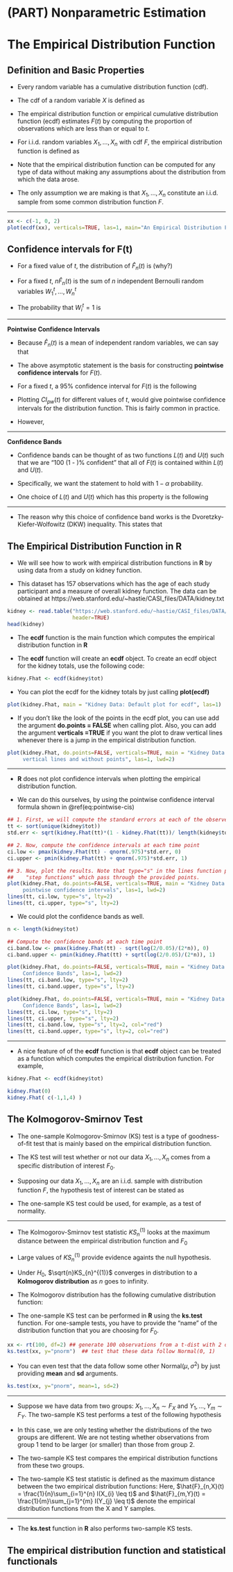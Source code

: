 # (PART) Nonparametric Estimation {-} 

# The Empirical Distribution Function {#edf}

## Definition and Basic Properties

* Every random variable has a cumulative distribution function (cdf).

* The cdf of a random variable $X$ is defined as
\begin{equation}
F(t) = P( X \leq t)
\end{equation}

* The empirical distribution function or empirical cumulative distribution function (ecdf)
estimates $F(t)$ by computing the proportion of observations which are less than or equal 
to $t$. 

* For i.i.d. random variables $X_{1}, \ldots, X_{n}$ with cdf $F$, the empirical distribution function
is defined as
\begin{equation}
\hat{F}_{n}(t) = \frac{1}{n}\sum_{i=1}^{n} I( X_{i} \leq t) \nonumber
\end{equation}

* Note that the empirical distribution function can be computed for any type
of data without making any assumptions about the distribution from which 
the data arose.

* The only assumption we are making is that $X_{1}, \ldots, X_{n}$
constitute an i.i.d. sample from some common distribution function $F$.

---

```r
xx <- c(-1, 0, 2)
plot(ecdf(xx), verticals=TRUE, las=1, main="An Empirical Distribution Function", lwd=2)
```

## Confidence intervals for F(t)

* For a fixed value of $t$, the distribution of $\hat{F}_{n}(t)$ is
\begin{equation}
n \hat{F}_{n}(t) \sim \textrm{Binomial}\big( n, F(t) \big)
\end{equation}
(why?)

* For a fixed $t$, $n\hat{F}_{n}(t)$ is the sum of $n$ independent
Bernoulli random variables $W_{1}^{t}, \ldots, W_{n}^{t}$
\begin{equation}
\hat{F}_{n}(t) = \sum_{i=1}^{n} W_{i}^{t} = \sum_{i=1}^{n} I( X_{i} \leq t)
\end{equation}

* The probability that $W_{i}^{t} = 1$ is
\begin{equation}
P( W_{i}^{t} = 1) = P(X_{i} \leq t) = F(t) \nonumber
\end{equation}

---



**Pointwise Confidence Intervals**

* Because $\hat{F}_{n}(t)$ is a mean of independent random variables, we can say that
\begin{equation}
\frac{ \sqrt{n}\Big( \hat{F}_{n}(t) - F(t) \Big) }{\sqrt{ \hat{F}_{n}(t)(1 - \hat{F}_{n}(t))}} \longrightarrow \textrm{Normal}\Big(0, 1 \Big)
\end{equation}

* The above asymptotic statement is the basis for constructing **pointwise confidence intervals** for $F(t)$.

* For a fixed $t$, a $95\%$ confidence interval for $F(t)$ is the following
\begin{equation}
CI_{pw}(t) = \Bigg[ \hat{F}_{n}(t) - z_{0.975} \sqrt{ \frac{\hat{F}_{n}(t)(1 - \hat{F}_{n}(t)) }{n} },
\hat{F}_{n}(t) + z_{0.975} \sqrt{ \frac{\hat{F}_{n}(t)(1 - \hat{F}_{n}(t)) }{n} } \Bigg]
(\#eq:pointwise-cis)
\end{equation}

* Plotting $CI_{pw}(t)$ for different values of $t$, would give pointwise confidence intervals
for the distribution function. This is fairly common in practice.

* However, 

---

**Confidence Bands**

* Confidence bands can be thought of as two functions $L(t)$ and $U(t)$
such that we are "100 \times (1 - \alpha)\% confident" that all of $F(t)$ is contained
within $L(t)$ and $U(t)$.

* Specifically, we want the statement
\begin{equation}
L(t) \leq F(t) \leq U(t) \quad \textrm{ for all } t
\end{equation}
to hold with $1 - \alpha$ probability.

* One choice of $L(t)$ and $U(t)$ which has this property is the following
\begin{equation}
L(t) = \hat{F}_{n}(t) - \sqrt{\frac{1}{2n} \log\Big( \frac{2}{\alpha} \Big) }
\end{equation}

---

* The reason why this choice of confidence band works is the 
Dvoretzky-Kiefer-Wolfowitz (DKW) inequality.
This states that
\begin{equation}
P\Bigg( \sup_{t} |F(t) - \hat{F}_{n}(t) | > \varepsilon \Bigg) \leq 2 e^{-2n \varepsilon^{2}}
\end{equation}



## The Empirical Distribution Function in R

* We will see how to work with empirical distribution functions in **R** by using data
from a study on kidney function.

* This dataset has $157$ observations which has the age of each study participant and
a measure of overall kidney function. The data can be obtained at https://web.stanford.edu/~hastie/CASI_files/DATA/kidney.txt
```r
kidney <- read.table("https://web.stanford.edu/~hastie/CASI_files/DATA/kidney.txt", 
                     header=TRUE)
head(kidney)
```

* The **ecdf** function is the main function which computes the empirical distribution function
in **R**

* The **ecdf** function will create an **ecdf** object. To create an ecdf object
for the kidney totals, use the following code:
```r
kidney.Fhat <- ecdf(kidney$tot)
```

* You can plot the ecdf for the kidney totals by just calling **plot(ecdf)**
```r
plot(kidney.Fhat, main = "Kidney Data: Default plot for ecdf", las=1)
```

* If you don't like the look of the points in the ecdf plot, you can use add the argument
**do.points = FALSE** when calling plot. Also, you can add the argument **verticals =TRUE**
if you want the plot to draw vertical lines whenever there is a jump in the empirical distribution function.

```r
plot(kidney.Fhat, do.points=FALSE, verticals=TRUE, main = "Kidney Data:  ecdf with 
     vertical lines and without points", las=1, lwd=2)
```


---

* **R** does not plot confidence intervals when plotting the empirical distribution function.

* We can do this ourselves, by using the pointwise confidence interval formula shown in \@ref(eq:pointwise-cis)

```r
## 1. First, we will compute the standard errors at each of the observed time points
tt <- sort(unique(kidney$tot)) 
std.err <- sqrt(kidney.Fhat(tt)*(1 - kidney.Fhat(tt))/ length(kidney$tot))

## 2. Now, compute the confidence intervals at each time point
ci.low <- pmax(kidney.Fhat(tt) - qnorm(.975)*std.err, 0)
ci.upper <- pmin(kidney.Fhat(tt) + qnorm(.975)*std.err, 1)

## 3. Now, plot the results. Note that type="s" in the lines function produces
##    "step functions" which pass through the provided points.
plot(kidney.Fhat, do.points=FALSE, verticals=TRUE, main = "Kidney Data: 
     pointwise confidence intervals", las=1, lwd=2)
lines(tt, ci.low, type="s", lty=2)
lines(tt, ci.upper, type="s", lty=2)
```

* We could plot the confidence bands as well.

```r
n <- length(kidney$tot)

## Compute the confidence bands at each time point
ci.band.low <- pmax(kidney.Fhat(tt) - sqrt(log(2/0.05)/(2*n)), 0)
ci.band.upper <- pmin(kidney.Fhat(tt) + sqrt(log(2/0.05)/(2*n)), 1)

plot(kidney.Fhat, do.points=FALSE, verticals=TRUE, main = "Kidney Data: 
     Confidence Bands", las=1, lwd=2)
lines(tt, ci.band.low, type="s", lty=2)
lines(tt, ci.band.upper, type="s", lty=2)
```


```r
plot(kidney.Fhat, do.points=FALSE, verticals=TRUE, main = "Kidney Data: 
     Confidence Bands", las=1, lwd=2)
lines(tt, ci.low, type="s", lty=2)
lines(tt, ci.upper, type="s", lty=2)
lines(tt, ci.band.low, type="s", lty=2, col="red")
lines(tt, ci.band.upper, type="s", lty=2, col="red")
```

---

* A nice feature of of the **ecdf** function is that **ecdf** object
can be treated as a function which computes the empirical distribution function.
For example,
```r
kidney.Fhat <- ecdf(kidney$tot)

kidney.Fhat(0)
kidney.Fhat( c(-1,1,4) )
```

## The Kolmogorov-Smirnov Test

* The one-sample Kolmogorov-Smirnov (KS) test is a type of goodness-of-fit test
that is mainly based on the empirical distribution function.

* The KS test will test whether or not our data $X_{1}, \ldots, X_{n}$ comes
from a specific distribution of interest $F_{0}$. 

* Supposing our data $X_{1}, \ldots, X_{n}$ are an i.i.d. sample with distribution 
function $F$, the hypothesis test of interest can be stated as
\begin{equation}
H_{0}: F = F_{0} \quad \textrm{ vs. } \quad H_{A}: F \neq F_{0}
\end{equation}

* The one-sample KS test could be used, for example, as a test of normality. 

---

* The Kolmogorov-Smirnov test statistic $KS_{n}^{(1)}$ looks at the maximum distance
between the empirical distribution function and $F_{0}$
\begin{equation}
KS_{n}^{(1)} = \sup_{t} \big| \hat{F}_{n}(t) - F_{0}(t)  \big|
\end{equation}

* Large values of $KS_{n}^{(1)}$ provide evidence againts the null hypothesis.

* Under $H_{0}$, $\sqrt{n}KS_{n}^{(1)}$ converges in distribution to a **Kolmogorov distribution**
as $n$ goes to infinity.

* The Kolmogorov distribution has the following cumulative distribution function:
\begin{equation}
F_{Kolmo}(t) = 1 - 2\sum_{j=1}^{\infty} (-1)^{(j+1)} e^{-2j^{2}t^{2}} \nonumber
\end{equation}

* The one-sample KS test can be performed in **R** using the **ks.test** function. 
For one-sample tests, you have to provide the "name" of the distribution function
that you are choosing for $F_{0}$.
```r
xx <- rt(100, df=2) ## generate 100 observations from a t-dist with 2 d.f.
ks.test(xx, y="pnorm")  ## test that these data follow Normal(0, 1)
```

* You can even test that the data follow some other $\textrm{Normal}(\mu, \sigma^{2})$
by just providing **mean** and **sd** arguments.
```r
ks.test(xx, y="pnorm", mean=1, sd=2)  
```

---

* Suppose we have data from two groups: $X_{1}, \ldots, X_{n} \sim F_{X}$ and $Y_{1}, \ldots, Y_{m} \sim F_{Y}$.
The two-sample KS test performs a test of the following hypothesis
\begin{equation}
H_{0}: F_{X} = F_{Y} \quad \textrm{vs.} \quad H_{A}: F_{X} \neq F_{Y}.
\end{equation}

* In this case, we are only testing whether the distributions of the two groups are different.
We are not testing whether observations from group 1 tend to be larger (or smaller)
than those from group 2.

* The two-sample KS test compares the empirical distribution functions from these 
two groups.

* The two-sample KS test statistic is defined as the maximum distance between the
two empirical distribution functions:
\begin{equation}
KS_{n}^{(2)} = \sup_{t} \big| \hat{F}_{n,X}(t) - \hat{F}_{m,Y}(t)  \big|
\end{equation}
Here, $\hat{F}_{n,X}(t) = \frac{1}{n}\sum_{i=1}^{n} I(X_{i} \leq t)$ and
$\hat{F}_{m,Y}(t) = \frac{1}{m}\sum_{j=1}^{m} I(Y_{j} \leq t)$ denote
the empirical distribution functions from the X and Y samples.

---

* The **ks.test** function in **R** also performs two-sample KS tests.

## The empirical distribution function and statistical functionals

